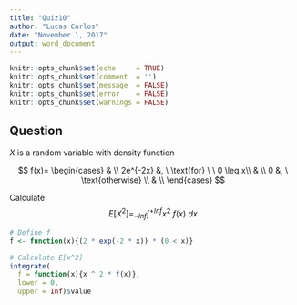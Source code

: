 ```yaml
---
title: "Quiz10"
author: "Lucas Carlos"
date: "November 1, 2017"
output: word_document
---
```


```r
knitr::opts_chunk$set(echo     = TRUE)
knitr::opts_chunk$set(comment  = '')
knitr::opts_chunk$set(message  = FALSE)
knitr::opts_chunk$set(error    = FALSE)
knitr::opts_chunk$set(warnings = FALSE)
```

## Question 

$X$ is a random variable with density function

$$
f(x)=
\begin{cases}
& \\
2e^{-2x}  &, \  \text{for} \ \ 0 \leq x\\
& \\
 0 &, \ \text{otherwise} \\
& \\
\end{cases}
$$

Calculate $$ E[X^2] =_{-Inf}\int^{+Inf} x^2 \ f(x) \ dx  $$


```r
# Define f
f <- function(x){(2 * exp(-2 * x)) * (0 < x)}

# Calculate E[x^2]
integrate(
  f = function(x){x ^ 2 * f(x)},
  lower = 0,
  upper = Inf)$value
```